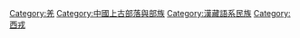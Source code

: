 [[Category:羌|Category:羌]]
[[Category:中國上古部落與部族|Category:中國上古部落與部族]]
[[Category:漢藏語系民族|Category:漢藏語系民族]]
[[Category:西戎|Category:西戎]]